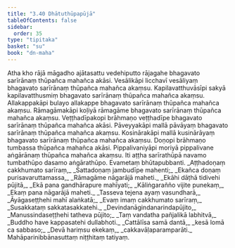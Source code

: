 ```yaml
---
title: "3.40 Dhātuthūpapūjā"
tableOfContents: false
sidebar:
  order: 35
type: "tipitaka"
basket: "su"
book: "dn-maha"
---
```



<DynamicBreadcrumb />

<Division number="239" book="dn-maha" bookNo="7" page="137">

<Paragraph number="528" book="dn-maha">
Atha kho rājā māgadho ajātasattu vedehiputto rājagahe bhagavato sarīrānaṃ thūpañca mahañca akāsi. Vesālikāpi licchavī vesāliyaṃ bhagavato sarīrānaṃ thūpañca mahañca akaṃsu. Kapilavatthuvāsīpi sakyā kapilavatthusmiṃ bhagavato sarīrānaṃ thūpañca mahañca akaṃsu. Allakappakāpi bulayo allakappe bhagavato sarīrānaṃ thūpañca mahañca akaṃsu. Rāmagāmakāpi koḷiyā rāmagāme bhagavato sarīrānaṃ thūpañca mahañca akaṃsu. Veṭṭhadīpakopi brāhmaṇo veṭṭhadīpe bhagavato sarīrānaṃ thūpañca mahañca akāsi. Pāveyyakāpi mallā pāvāyaṃ bhagavato sarīrānaṃ thūpañca mahañca akaṃsu. Kosinārakāpi mallā kusinārāyaṃ bhagavato sarīrānaṃ thūpañca mahañca akaṃsu. Doṇopi brāhmaṇo tumbassa thūpañca mahañca akāsi. Pippalivaniyāpi moriyā pippalivane aṅgārānaṃ thūpañca mahañca akaṃsu. Iti aṭṭha sarīrathūpā navamo tumbathūpo dasamo aṅgārathūpo. Evametaṃ bhūtapubbanti.
</Paragraph>

</Division>
<Division number="240" book="dn-maha" bookNo="7" page="138">

<Paragraph number="529" type="verses" book="dn-maha">
_Aṭṭhadoṇaṃ cakkhumato sarīraṃ,_  
_Sattadoṇaṃ jambudīpe mahenti;_  
_Ekañca doṇaṃ purisavaruttamassa,_  
_Rāmagāme nāgarājā maheti._  

</Paragraph>

<Paragraph number="530" type="verses" book="dn-maha">
_Ekāhi dāṭhā tidivehi pūjitā,_  
_Ekā pana gandhārapure mahīyati;_  
_Kāliṅgarañño vijite punekaṃ,_  
_Ekaṃ pana nāgarājā maheti._  

</Paragraph>

<Paragraph number="531" type="verses" book="dn-maha">
_Tasseva tejena ayaṃ vasundharā,_  
_Āyāgaseṭṭhehi mahī alaṅkatā;_  
_Evaṃ imaṃ cakkhumato sarīraṃ,_  
_Susakkataṃ sakkatasakkatehi._  

</Paragraph>

<Paragraph number="532" type="verses" book="dn-maha">
_Devindanāgindanarindapūjito,_  
_Manussindaseṭṭhehi tatheva pūjito;_  
_Taṃ vandatha pañjalikā labhitvā,_  
_Buddho have kappasatehi dullabhoti._  

</Paragraph>

<Paragraph number="533" type="verses" book="dn-maha">
_Cattālīsa samā dantā,_  
_kesā lomā ca sabbaso;_  
_Devā hariṃsu ekekaṃ,_  
_cakkavāḷaparamparāti._  


</Paragraph>
</Division>

<Paragraph number="534" type="center" book="dn-maha">
Mahāparinibbānasuttaṃ niṭṭhitaṃ tatiyaṃ.
</Paragraph>